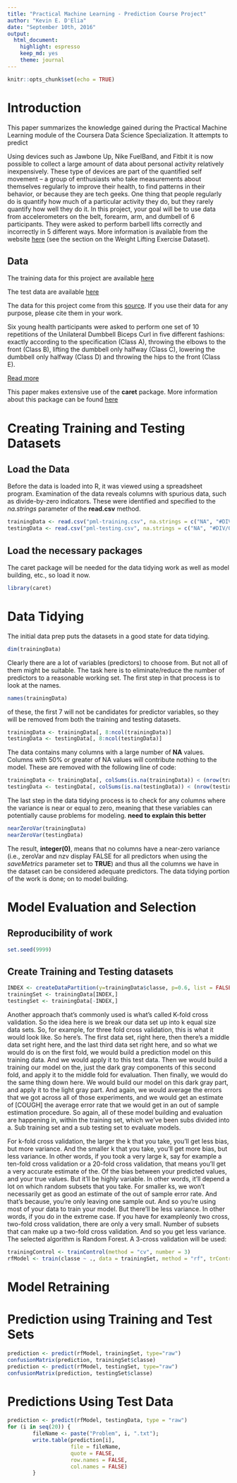 ```yaml
---
title: "Practical Machine Learning - Prediction Course Project"
author: "Kevin E. D'Elia"
date: "September 10th, 2016"
output: 
  html_document: 
    highlight: espresso
    keep_md: yes
    theme: journal
---
```


```r
knitr::opts_chunk$set(echo = TRUE)
```
# Introduction
This paper summarizes the knowledge gained during the Practical Machine Learning module of the Coursera Data Science Specialization.  It attempts to predict

Using devices such as Jawbone Up, Nike FuelBand, and Fitbit it is now possible to collect a large amount of data about personal activity relatively inexpensively. These type of devices are part of the quantified self movement – a group of enthusiasts who take measurements about themselves regularly to improve their health, to find patterns in their behavior, or because they are tech geeks. One thing that people regularly do is quantify how much of a particular activity they do, but they rarely quantify how well they do it. In this project, your goal will be to use data from accelerometers on the belt, forearm, arm, and dumbell of 6 participants. They were asked to perform barbell lifts correctly and incorrectly in 5 different ways. More information is available from the website [here](http://groupware.les.inf.puc-rio.br/har) (see the section on the Weight Lifting Exercise Dataset).

## Data

The training data for this project are available [here](https://d396qusza40orc.cloudfront.net/predmachlearn/pml-training.csv)

The test data are available 
[here](https://d396qusza40orc.cloudfront.net/predmachlearn/pml-testing.csv)

The data for this project come from this [source](http://groupware.les.inf.puc-rio.br/har). If you use their data for any purpose, please cite them in your work.

Six young health participants were asked to perform one set of 10 repetitions of the Unilateral Dumbbell Biceps Curl in five different fashions: exactly according to the specification (Class A), throwing the elbows to the front (Class B), lifting the dumbbell only halfway (Class C), lowering the dumbbell only halfway (Class D) and throwing the hips to the front (Class E).

[Read more](http://groupware.les.inf.puc-rio.br/har#ixzz4Jrvxp2iu)

This paper makes extensive use of the **caret** package.  More information about this package can be found [here](http://topepo.github.io/caret/index.html)

# Creating Training and Testing Datasets
## Load the Data

Before the data is loaded into R, it was viewed using a spreadsheet program.
Examination of the data reveals columns with spurious data, such as divide-by-zero indicators.  These were identified and specified to the _na.strings_ parameter of the **read.csv** method.


```r
trainingData <- read.csv("pml-training.csv", na.strings = c("NA", "#DIV/0!", ""))
testingData <- read.csv("pml-testing.csv", na.strings = c("NA", "#DIV/0!", ""))
```

## Load the necessary packages

The caret package will be needed for the data tidying work as well as model building, etc., so load it now.
```r
library(caret)
```
# Data Tidying
The initial data prep puts the datasets in a good state for data tidying.
```r
dim(trainingData)
```
Clearly there are a lot of variables (predictors) to choose from.  But not all of them might be suitable.  The task here is to eliminate/reduce the number of predictors to a reasonable working set.  The first step in that process is to look at the names.
```r
names(trainingData)
```
of these, the first 7 will not be candidates for predictor variables, so they will be removed from both the training and testing datasets.
```r
trainingData <- trainingData[, 8:ncol(trainingData)]
testingData <- testingData[, 8:ncol(testingData)]
```

The data contains many columns with a large number of **NA** values.  Columns with 50% or greater of NA values will contribute nothing to the model.  These are removed with the following line of code:

```r
trainingData <- trainingData[, colSums(is.na(trainingData)) < (nrow(trainingData) * 0.5)]
testingData <- testingData[, colSums(is.na(testingData)) < (nrow(testingData) * 0.5)]

```

The last step in the data tidying process is to check for any columns where the variance is near or equal to zero, meaning that these variables can potentially cause problems for modeling.
**need to explain this better**
```r
nearZeroVar(trainingData)
nearZeroVar(testingData)
```

The result, **integer(0)**, means that no columns have a near-zero variance (i.e., zeroVar and nzv display FALSE for all predictors when using the _saveMetrics_ parameter set to **TRUE**) and thus all the columns we have in the dataset can be considered adequate predictors.
The data tidying portion of the work is done; on to model building.

# Model Evaluation and Selection

## Reproducibility of work
```r
set.seed(9999)
```

## Create Training and Testing datasets
```r

INDEX <- createDataPartition(y=trainingData$classe, p=0.6, list = FALSE)
trainingSet <- trainingData[INDEX,]
testingSet <- trainingData[-INDEX,]

```

Another approach that's commonly used is
what's called K-fold cross validation. So the idea here is we break our data set
up into k equal size data sets. So, for example, for three fold cross validation, this is what it would look
like. So here's. The first data set, right here, then
there's a middle data set right here, and the last third
data set right here, and so what we would do is on the
first fold, we would build a prediction model on
this training data. And we would apply it to this test data. Then we would build a training our model
on the, just the dark gray components of this second fold, and apply
it to the middle fold for evaluation. Then finally, we would do the same thing
down here. We would build our model on this dark gray
part, and apply it to the light gray part. And again, we would average the errors
that we got across all of those experiments, and
we would get an estimate of [COUGH] the average error
rate that we would get in an out of sample
estimation procedure. So again, all of these model building and
evaluation are happening in, within the training set, which we've
been subs divided into a. Sub training set and a sub testing set to
evaluate models.

 For k-fold cross validation, the larger
the k that you take, you'll get less bias, but more
variance. And the smaller k that you take, you'll
get more bias, but less variance. In other words, if you took a very large
k, say for example a ten-fold cross validation or a 20-fold cross validation,
that means you'll get a very accurate estimate of
the. Of the bias between your predicted values,
and your true values. But it'll be highly variable. In other words, it'll depend a lot on
which random subsets that you take. For smaller ks, we won't necessarily get
as good an estimate of the out of sample error
rate. And that's because, you're only leaving
one sample out. And so you're using most of your data to
train your model. But there'll be less variance. In other words, if you do in the extreme
case. If you have for exampleonly two cross,
two-fold cross validation, there are only a very
small. Number of subsets that can make up a
two-fold cross validation. And so you get less variance.
The selected algorithm is Random Forest.  A 3-cross validation will be used:

```r
trainingControl <- trainControl(method = "cv", number = 3)
rfModel <- train(classe ~ ., data = trainingSet, method = "rf", trControl=trainingControl)

```

# Model Retraining

# Prediction using Training and Test Sets
```r
prediction <- predict(rfModel, trainingSet, type="raw")
confusionMatrix(prediction, trainingSet$classe)
prediction <- predict(rfModel, testingSet, type="raw")
confusionMatrix(prediction, testingSet$classe)

```

# Predictions Using Test Data
```r
prediction <- predict(rfModel, testingData, type = "raw")
for (i in seq(20)) { 
        fileName <- paste("Problem", i, ".txt"); 
        write.table(prediction[i], 
                    file = fileName, 
                    quote = FALSE, 
                    row.names = FALSE, 
                    col.names = FALSE)
        }
```